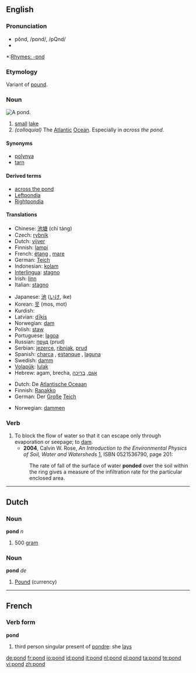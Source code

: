 {{wikipedia}}
==English==

===Pronunciation===
*pŏnd, /pɒnd/, /pQnd/
*{{audio|en-us-pond.ogg|Audio (US)}}

*:[[Rhymes:English:-ɒnd|Rhymes: -ɒnd]]

===Etymology===
Variant of [[pound]].

===Noun===
[[Image:Pond.jpeg|thumb|right|A pond.]]
{{en-noun}}

# <!--DefNSmallLake--> [[small]] [[lake]]
# <!--DefAtlOcean--> ''(colloquial)'' The [[Atlantic]] [[Ocean]].  Especially in ''across the pond''.

====Synonyms====
*[[polynya]]
*[[tarn]]

====Derived terms====
*[[across the pond]]
*[[Leftpondia]]
*[[Rightpondia]]

====Translations====
{{trans-top|small lake}}
*Chinese: [[池塘]] (chí táng)
*Czech: [[rybník]] {{m}}
*Dutch: [[vijver]] {{m}}
*Finnish: [[lampi]]
*French: [[étang]] {{m}}, [[mare]] {{f}}
*German: [[Teich]]
*Indonesian: [[kolam]]
*[[Interlingua]]: [[stagno]]
*Irish: [[linn]] {{f}}
*Italian: [[stagno]] {{m}}
{{trans-mid}}
*Japanese: [[池]] ([[いけ]], ike)
*Korean: [[못]] (mos, mot)
*Kurdish: {{KUchar|[[گۆم]]}}
*Latvian: [[dīķis]] {{m}}
*Norwegian: [[dam]]
*Polish: [[staw]]
*Portuguese: [[lagoa]] {{f}}
*Russian: [[пруд]] (prud) {{m}}
*Serbian: [[jezerce]], [[ribnjak]], [[prud]]
*Spanish: [[charca]] {{m}}, [[estanque]] {{m}}, [[laguna]] {{f}}
*Swedish: [[damm]]
*[[Volapük]]: [[lulak]]
*Hebrew: agam, brecha, [[:he:אגם|אגם]], [[:he:בריכה|בריכה]]
{{trans-bottom}}

{{trans-top|The Atlantic Ocean}}
*Dutch: De [[Atlantische Oceaan]]
*Finnish: [[Rapakko]]
*German: Der [[groß|Große]] [[Teich]]
{{trans-mid}}
*Norwegian: [[dammen]]
{{trans-bottom}}

===Verb===
{{en-verb}}

# To block the flow of water so that it can escape only through evaporation or seepage; to [[dam]]. 
#*'''2004''', Calvin W. Rose, ''An Introduction to the Environmental Physics of Soil, Water and Watersheds'' [http://books.google.com/books?id=TxCQ-DaSIwUC], ISBN 0521536790, page 201:
#:The rate of fall of the surface of water '''ponded''' over the soil within the ring gives a measure of the infiltration rate for the particular enclosed area.


----

==Dutch==

===Noun===
'''pond''' ''n''

# <!--DefN500g--> 500 [[gram]]

===Noun===
'''pond''' ''de''

# <!--DefNCurrency--> [[Pound]] (currency)

----

==French==

===Verb form===
'''pond'''

# third person singular present of [[pondre]]: she [[lays]]

[[de:pond]]
[[fr:pond]]
[[io:pond]]
[[id:pond]]
[[it:pond]]
[[nl:pond]]
[[pl:pond]]
[[ta:pond]]
[[te:pond]]
[[vi:pond]]
[[zh:pond]]